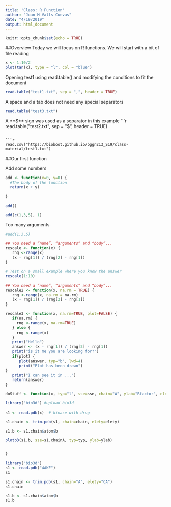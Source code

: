 ```yaml
---
title: 'Class: R Function'
author: "Joan M Valls Cuevas"
date: "4/19/2019"
output: html_document
---
```


```r
knitr::opts_chunk$set(echo = TRUE)
```

##Overview
Today we will focus on R functions. We will start with a bit of file reading

```r
x <- 1:10/2
plot(tan(x), type = "l", col = "blue")
```
Opening test1 using read.table() and modifying the conditions to fit the document
```r
read.table("test1.txt", sep = ",", header = TRUE)
```
A space and a tab does not need any special separators
```r
read.table("test3.txt")
```
A **$** sign was used as a separator in this example
```r
read.table("test2.txt", sep = "$", header = TRUE)
```

```r
read.csv("https://bioboot.github.io/bggn213_S19/class-material/test1.txt")
```

##Our first function

Add some numbers 

```r
add <- function(x=0, y=0) {
  #The body of the function
  return(x + y)
  
}
```

```r
add()
```

```r
add(c(1,3,5), 1)
```
Too many arguments
```r
#add(1,3,5)
```
```r
## You need a “name”, “arguments” and “body”...
rescale <- function(x) {
   rng <-range(x)
   (x - rng[1]) / (rng[2] - rng[1])
}

```


```r
# Test on a small example where you know the answer
rescale(1:10)
```

```r
## You need a “name”, “arguments” and “body”...
rescale2 <- function(x, na.rm = TRUE) {
   rng <-range(x, na.rm = na.rm)
   (x - rng[1]) / (rng[2] - rng[1])
}

```

```r

rescale3 <- function(x, na.rm=TRUE, plot=FALSE) {
   if(na.rm) {
     rng <-range(x, na.rm=TRUE)
   } else {
     rng <-range(x)
   }
   print("Hello")
   answer <- (x - rng[1]) / (rng[2] - rng[1])
   print("is it me you are looking for?")
   if(plot) {
      plot(answer, typ="b", lwd=4)
      print("Plot has been drawn")
}
   print("I can see it in ...")
   return(answer)
}
```



```r
doStuff <- function(x, typ="l", sse=sse, chain="A", ylab="Bfactor", elety="CA") { 

library("bio3d") #upload bio3d 
  
s1 <- read.pdb(x)  # kinase with drug

s1.chain <- trim.pdb(s1, chain=chain, elety=elety) 

s1.b <- s1.chain$atom$b

plotb3(s1.b, sse=s1.chainA, typ=typ, ylab=ylab)


}

```


```r
library("bio3d")
s1 <- read.pdb("4AKE")
s1
```
```r
s1.chain <- trim.pdb(s1, chain="A", elety="CA")
s1.chain
```
```r
s1.b <- s1.chain$atom$b
s1.b
```


